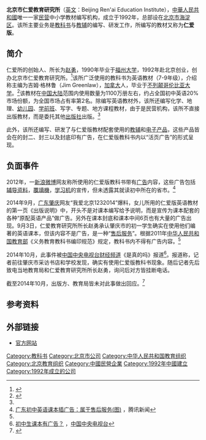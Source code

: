 {{noteTA
|1=zh-tw:英屬哥倫比亞;zh-cn:不列颠哥伦比亚;zh-hk:卑詩;
}}
{{Infobox company
| name                = 北京市仁爱教育研究所
| name_en             = Beijing Ren'ai Education Institute
| logo                = [[File:仁爱所.jpg|File:仁爱所.jpg]]
| type                = [[有限公司|有限公司]]
| foundation          = 1992年 
| location            = {{CHN}}[[北京市|北京市]][[海淀区|海淀区]][[北四环西路|北四环西路]]68号左岸工社12层1201-1208室
| key_people          = [[赵勇|赵勇]]（所长，总经理）<br>赵家凤（监事）
| industry            = [[教育|教育]]
| products            = [[教科书|教科书]]与[[教辅|教辅]]
| homepage            = http://www.renai-edu.com/
| zip_code            = 100080
| telephone_no        = +86-10-82676782 
| footnotes           = 本-{zh-cn:信息;zh-tw:資訊;}-框内的大部分-{zh-cn:信息;zh-tw:資訊;}-取自北京市企业信用信息网。<ref>{{Cite web |url=http://qyxy.baic.gov.cn/xycx/queryCreditAction!qyxq_view.dhtml?reg_bus_ent_id=46029F7AE8864C00B96EB3F7CEA15ABC&credit_ticket=E45F5046ADEC9374CE8B438C3A1AA8A9 |title=北京市企业信用信息网：企业明细 |accessdate=2014-10-24 |archive-date=2014-10-24 |archive-url=https://web.archive.org/web/20141024062102/http://qyxy.baic.gov.cn/xycx/queryCreditAction!qyxq_view.dhtml?reg_bus_ent_id=46029F7AE8864C00B96EB3F7CEA15ABC&credit_ticket=E45F5046ADEC9374CE8B438C3A1AA8A9 |dead-url=no }}</ref>
}}
'''北京市仁爱教育研究所'''（[[英文|英文]]：Beijing Ren'ai Education Institute），[[中華人民共和國|中華人民共和國]]唯一一家[[民营|民营]]中小学教材编写机构，成立于1992年，总部设在[[北京市|北京市]][[海淀区|海淀区]]。该所主要业务是[[教科书|教科书]]与[[教辅|教辅]]的编写、研发工作，所编写的教材又称为'''仁爱版'''。

==简介==
仁爱所的创始人、所长为[[赵勇|赵勇]]，1990年毕业于[[福州大学|福州大学]]，1992年赴北京创业，创办北京市仁爱教育研究所。<ref name="简介">{{Cite web |url=http://www.renai-edu.com/web/c_68.htm |title=仁爱教育研究所：中国大陆民营第一家国家课程教材研究机构 |access-date=2014-10-24 |archive-url=https://web.archive.org/web/20140727050322/http://www.renai-edu.com/web/c_68.htm |archive-date=2014-07-27 |dead-url=yes }}</ref>该所广泛使用的教科书为英语教材（7-9年级），介绍称主编为吉姆·格林鲁（Jim Greenlaw），[[加拿大|加拿大]]人，毕业于[[不列颠哥伦比亚大学|不列颠哥伦比亚大学]]。<ref>{{Cite web |url=http://www.renai-edu.com/web/c_14.htm |title=仁爱专家 |access-date=2014-10-24 |archive-url=https://web.archive.org/web/20140727061058/http://www.renai-edu.com/web/c_14.htm |archive-date=2014-07-27 |dead-url=yes }}</ref>该教材在[[中国大陆|中国大陆]]范围内使用数量为1100万册左右，约占全国初中英语20%市场份额，为全国市场占有率第2名。除编写英语教材外，该所还编写化学、地理、[[幼儿园|幼儿园]]、[[学前班|学前班]]、写字、专题、地方课程教材，由于是民营机构，该所不直接出版教材，而是委托其他[[出版社|出版社]]出版。<ref name="简介"/>

此外，该所还编写、研发了与仁爱版教材配套使用的[[教辅|教辅]]和[[电子产品|电子产品]]，这些产品皆会在的封二、封三以及封底印有广告，在仁爱版教科书内以“活页广告”的形式呈现。

==负面事件==
2012年，一[[新浪微博|新浪微博]]网友称所使用的仁爱版教科书带有[[广告|广告]]内容，这些广告包括[[辅导资料|辅导资料]]，[[复读机|覆讀機]]，[[学习机|学习机]]的宣传，但未透露其就读初中所在的省市。<ref name="广告">[http://news.qq.com/a/20140903/030241.htm 广东初中英语课本插广告：属于售后服务(图)] {{Wayback|url=http://news.qq.com/a/20140903/030241.htm |date=20141024060310 }}，腾讯新闻</ref><!--<ref>[[:Commons:File:Renai_ad.png|带广告的课本-{zh-cn:视频;zh-hk:視像;zh-tw:視訊;}-截图]]此圖像不屬於公共領域，不能上傳至維基共享資源，該圖像一定會遭到刪除。-->

2014年9月，[[广东|广东]][[肇庆|肇庆]]网友“我爱北京1232014”爆料，女儿所用的仁爱版英语教材的第一页《出版说明》中，开头不是对课本编写给予说明，而是宣传为课本配套的各种“原配英语产品”做广告。另外在课本封底和课本中间6页也有大量的广告出现。9月3日，仁爱教育研究所所长赵勇承认肇庆市的初一学生确实在使用他们编著的英语课本，但该内容不是广告，是一种“[[售后服务|售后服务]]”。根据2011年[[中华人民共和国教育部|中华人民共和国教育部]]《义务教育教科书编印规范》规定，教科书内不得有广告内容。<ref name="广告"/>

2014年10月，此事件被[[中国中央电视台财经频道|中国中央电视台财经频道]]《是真的吗》报道<ref>[http://jingji.cntv.cn/2014/10/18/VIDE1413641399073141.shtml 初中生课本有广告？] {{Wayback|url=http://jingji.cntv.cn/2014/10/18/VIDE1413641399073141.shtml |date=20141024061259 }}，[[中国中央电视台|中国中央电视台]]</ref>。报道称，记者前往肇庆市采访书店和学校发现，确实有使用仁爱版教科书现象。随后记者先后致电当地教育局和仁爱教育研究所所长赵勇，询问后对方皆挂断电话。

截至2014年10月，出版方、教育局皆未对此事做出回应。<ref>{{Cite web |url=http://news.163.com/14/1023/03/A97AJVS500014AED.html |title=初中英语课本中夹广告 学校:无权改变教材 |access-date=2014-10-24 |archive-url=https://web.archive.org/web/20141024071823/http://news.163.com/14/1023/03/A97AJVS500014AED.html |archive-date=2014-10-24 |dead-url=yes }}</ref>

==参考资料==
{{reflist}}

==外部链接==
*[http://www.renai-edu.com/ 官方网站]{{Wayback|url=http://www.renai-edu.com/ |date=20141102133052 }}

[[Category:教科书|Category:教科书]]
[[Category:北京市公司|Category:北京市公司]]
[[Category:中华人民共和国教育组织|Category:中华人民共和国教育组织]]
[[Category:北京教育组织|Category:北京教育组织]]
[[Category:中國民營企業|Category:中國民營企業]]
[[Category:1992年中國建立|Category:1992年中國建立]]
[[Category:1992年成立的公司|Category:1992年成立的公司]]